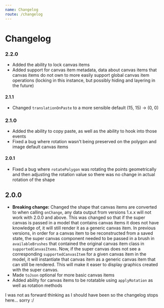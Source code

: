```yaml
---
name: Changelog
route: /changelog
---
```


# Changelog

### 2.2.0

- Added the ability to lock canvas items
- Added support for canvas item metadata, data about canvas items that canvas items do not own to more easily support global canvas item operations (locking in this instance, but possibly hiding and layering in the future)

#### 2.1.1

- Changed `translationOnPaste` to a more sensible default (15, 15) -> (0, 0)

### 2.1.0

- Added the ability to copy paste, as well as the ability to hook into those events
- Fixed a bug where rotation wasn't being preserved on the polygon and image default canvas items

#### 2.0.1

- Fixed a bug where `rotatePolygon` was rotating the points geometrically and then adjusting the rotation value so there was no change in actual rotation of the shape

## 2.0.0

- **Breaking change:** Changed the shape that canvas items are converted to when calling `onChange`, any data output from versions 1.x.x will not work with 2.0.0 and above. This was changed so that if the super canvas is passed in a model that contains canvas items it does not have knowledge of, it will still render it as a generic canvas item. In previous versions, in order for a canvas item to be reconstructed from a saved state, the super canvas component needed to be passed in a brush in `availableBrushes` that contained the original canvas item class in `supportedCanvasItems`. Now, if the super canvas does not see a corresponding `supportedCanvasItem` for a given canvas item in the model, it will instantiate that canvas item as a generic canvas item that can still be rendered. This will make it easer to display graphics created with the super canvas.
- Made `toJson` optional for more basic canvas items
- Added ability for canvas items to be rotatable using `applyRotation` as well as rotation methods

I was not as forward thinking as I should have been so the changelog stops here... sorry :/
